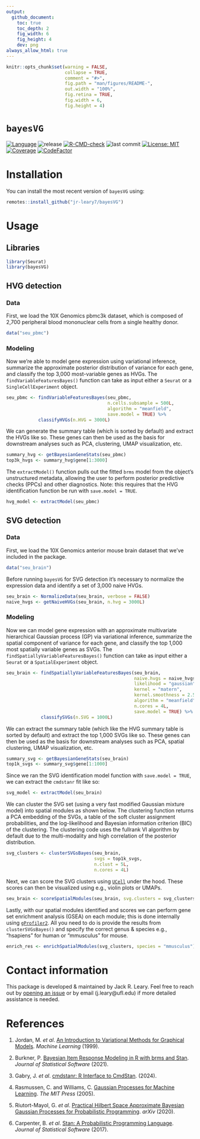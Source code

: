 ```yaml
---
output: 
  github_document:
    toc: true
    toc_depth: 2
    fig_width: 6
    fig_height: 4
    dev: png
always_allow_html: true
---
```


<!-- README.md is generated from README.Rmd. Please edit that file -->

```r
knitr::opts_chunk$set(warning = FALSE, 
                      collapse = TRUE,
                      comment = "#>",
                      fig.path = "man/figures/README-",
                      out.width = "100%", 
                      fig.retina = TRUE,
                      fig.width = 6,
                      fig.height = 4)
```

# `bayesVG`

<!-- badges: start -->
[![Language](https://img.shields.io/badge/-R?logo=R&logoColor=white)](https://github.com/topics/r)
![release](https://img.shields.io/github/v/release/jr-leary7/bayesVG?color=purple)
[![R-CMD-check](https://github.com/jr-leary7/bayesVG/actions/workflows/R-CMD-CHECK.yaml/badge.svg)](https://github.com/jr-leary7/bayesVG/actions/workflows/R-CMD-CHECK.yaml)
![last commit](https://img.shields.io/github/last-commit/jr-leary7/bayesVG/main?color=darkgreen)
[![License: MIT](https://img.shields.io/badge/License-MIT-yellow.svg)](https://opensource.org/licenses/MIT)
[![Coverage](https://codecov.io/gh/jr-leary7/bayesVG/graph/badge.svg)](https://app.codecov.io/gh/jr-leary7/bayesVG)
[![CodeFactor](https://www.codefactor.io/repository/github/jr-leary7/bayesvg/badge/main)](https://www.codefactor.io/repository/github/jr-leary7/bayesvg/overview/main)
<!-- badges: end -->

# Installation

You can install the most recent version of `bayesVG` using:

```r
remotes::install_github("jr-leary7/bayesVG")
```

# Usage 

## Libraries 

```r
library(Seurat)
library(bayesVG)
```

## HVG detection 

### Data 

First, we load the 10X Genomics pbmc3k dataset, which is composed of 2,700 peripheral blood mononuclear cells from a single healthy donor. 

```r
data("seu_pbmc")
```

### Modeling 

Now we're able to model gene expression using variational inference, summarize the approximate posterior distribution of variance for each gene, and classify the top 3,000 most-variable genes as HVGs. The `findVariableFeaturesBayes()` function can take as input either a `Seurat` or a `SingleCellExperiment` object. 

```r
seu_pbmc <- findVariableFeaturesBayes(seu_pbmc, 
                                      n.cells.subsample = 500L, 
                                      algorithm = "meanfield",
                                      save.model = TRUE) %>% 
            classifyHVGs(n.HVG = 3000L)
```

We can generate the summary table (which is sorted by default) and extract the HVGs like so. These genes can then be used as the basis for downstream analyses such as PCA, clustering, UMAP visualization, etc. 

```r
summary_hvg <- getBayesianGeneStats(seu_pbmc)
top3k_hvgs <- summary_hvg$gene[1:3000]
```

The `extractModel()` function pulls out the fitted `brms` model from the object's unstructured metadata, allowing the user to perform posterior predictive checks (PPCs) and other diagnostics. Note: this requires that the HVG identification function be run with `save.model = TRUE`. 

```r
hvg_model <- extractModel(seu_pbmc)
```

## SVG detection 

### Data 

First, we load the 10X Genomics anterior mouse brain dataset that we've included in the package.

```r
data("seu_brain")
```

Before running `bayesVG` for SVG detection it's necessary to normalize the expression data and identify a set of 3,000 naive HVGs. 

```r
seu_brain <- NormalizeData(seu_brain, verbose = FALSE)
naive_hvgs <- getNaiveHVGs(seu_brain, n.hvg = 3000L)
```

### Modeling 

Now we can model gene expression with an approximate multivariate hierarchical Gaussian process (GP) via variational inference, summarize the spatial component of variance for each gene, and classify the top 1,000 most spatially variable genes as SVGs. The `findSpatiallyVariableFeaturesBayes()` function can take as input either a `Seurat` or a `SpatialExperiment` object. 

```r
seu_brain <- findSpatiallyVariableFeaturesBayes(seu_brain, 
                                                naive.hvgs = naive_hvgs, 
                                                likelihood = "gaussian", 
                                                kernel = "matern", 
                                                kernel.smoothness = 2.5, 
                                                algorithm = "meanfield", 
                                                n.cores = 4L, 
                                                save.model = TRUE) %>% 
             classifySVGs(n.SVG = 1000L)
```

We can extract the summary table (which like the HVG summary table is sorted by default)  and extract the top 1,000 SVGs like so. These genes can then be used as the basis for downstream analyses such as PCA, spatial clustering, UMAP visualization, etc. 

```r
summary_svg <- getBayesianGeneStats(seu_brain)
top1k_svgs <- summary_svg$gene[1:1000]
```

Since we ran the SVG identification model function with `save.model = TRUE`, we can extract the `cmdstanr` fit like so:

```r
svg_model <- extractModel(seu_brain)
```

We can cluster the SVG set (using a very fast modified Gaussian mixture model) into spatial modules as shown below. The clustering function returns a PCA embedding of the SVGs, a table of the soft cluster assignment probabilities, and the log-likelihood and Bayesian information criterion (BIC) of the clustering. The clustering code uses the fullrank VI algorithm by default due to the multi-modality and high correlation of the posterior distribution. 

```r
svg_clusters <- clusterSVGsBayes(seu_brain, 
                                 svgs = top1k_svgs, 
                                 n.clust = 5L, 
                                 n.cores = 4L)
```

Next, we can score the SVG clusters using [`UCell`](https://github.com/carmonalab/UCell) under the hood. These scores can then be visualized using e.g., violin plots or UMAPs. 

```r
seu_brain <- scoreSpatialModules(seu_brain, svg.clusters = svg_clusters)
```

Lastly, with our spatial modules identified and scores we can perform gene set enrichment analysis (GSEA) on each module; this is done internally using [`gProfiler2`](https://biit.cs.ut.ee/gprofiler/page/r). All you need to do is provide the results from `clusterSVGsBayes()` and specify the correct genus & species e.g., "hsapiens" for human or "mmusculus" for mouse. 

```r
enrich_res <- enrichSpatialModules(svg_clusters, species = "mmusculus")
```


# Contact information 

This package is developed & maintained by Jack R. Leary. Feel free to reach out by [opening an issue](https://github.com/jr-leary7/bayesVG/issues) or by email (j.leary@ufl.edu) if more detailed assistance is needed.

# References 

1. Jordan, M. *et al*. [An Introduction to Variational Methods for Graphical Models](https://doi.org/10.1023/A:1007665907178). *Machine Learning* (1999).

2. Burkner, P. [Bayesian Item Response Modeling in R with brms and Stan](https://doi.org/10.18637/jss.v100.i05). *Journal of Statistical Software* (2021).

3. Gabry, J. *et al*. [cmdstanr: R Interface to CmdStan](https://mc-stan.org/cmdstanr/). (2024).

4. Rasmussen, C. and Williams, C. [Gaussian Processes for Machine Learning](https://doi.org/10.7551/mitpress/3206.003.0019). *The MIT Press* (2005).

5. Riutort-Mayol, G. *et al*. [Practical Hilbert Space Approximate Bayesian Gaussian Processes for Probabilistic Programming](https://arxiv.org/abs/2004.11408). *arXiv* (2020).

6. Carpenter, B. *et al*. [Stan: A Probabilistic Programming Language](https://doi.org/10.18637/jss.v076.i01). *Journal of Statistical Software* (2017).
